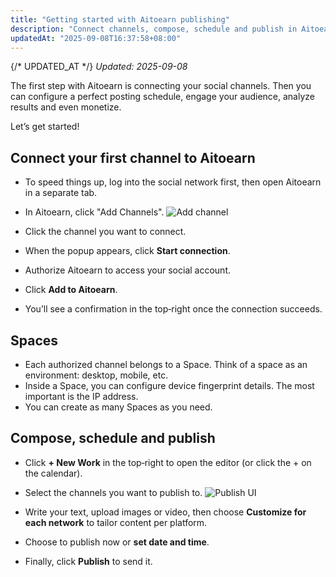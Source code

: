 ```yaml
---
title: "Getting started with Aitoearn publishing"
description: "Connect channels, compose, schedule and publish in Aitoearn."
updatedAt: "2025-09-08T16:37:58+08:00"
---
```

{/* UPDATED_AT */}
_Updated: 2025-09-08_

The first step with Aitoearn is connecting your social channels. Then you can configure a perfect posting schedule, engage your audience, analyze results and even monetize.

Let’s get started!

## Connect your first channel to Aitoearn

- To speed things up, log into the social network first, then open Aitoearn in a separate tab.
- In Aitoearn, click "Add Channels".
![Add channel](../../../photo/add-channel.png)

- Click the channel you want to connect.
- When the popup appears, click **Start connection**.
- Authorize Aitoearn to access your social account.
- Click **Add to Aitoearn**.
- You’ll see a confirmation in the top‑right once the connection succeeds.

## Spaces

- Each authorized channel belongs to a Space. Think of a space as an environment: desktop, mobile, etc.
- Inside a Space, you can configure device fingerprint details. The most important is the IP address.
- You can create as many Spaces as you need.

## Compose, schedule and publish

<a id="compose-schedule-publish"></a>

- Click **+ New Work** in the top‑right to open the editor (or click the + on the calendar).
- Select the channels you want to publish to.
![Publish UI](../../../photo/publish.png)

- Write your text, upload images or video, then choose **Customize for each network** to tailor content per platform.
- Choose to publish now or **set date and time**.
- Finally, click **Publish** to send it.